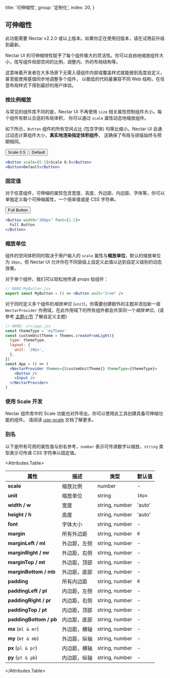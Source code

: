 
  title: '可伸缩性',
  group: '定制化',
  index: 20,
}

## 可伸缩性

<Note type="warning">
  此功能需要 Nectar v2.2.0 或以上版本。如果你正在使用旧版本，请在试用前升级到最新。
</Note>

Nectar UI 的可伸缩特性赋予了每个组件极大的灵活性。你可以自由地缩放组件大小，改写组件局部空间的比例，调整内、外的布局结构等。

这意味着开发者在大多场景下无需入侵组件内部或覆盖样式就能做到高度自定义，甚至能使用基值同步地调整多个组件，
以极低的代码量兼容不同 Web 结构，在任意布局样式下得到最好的用户体验。

### 按比例缩放

与常见的组件库不同的是，Nectar UI 不再使用 `size` 相关属性控制组件大小。每个组件有默认合适的布局体积，
你可以通过 `scale` 属性动态地缩放组件。

如下所示，`Button` 组件的所有空间占比 (包含字体) 均等比缩小。Nectar UI 会通过动态计算组件大小，**真实地渲染指定体积组件**，
这确保了布局与排版始终与预期相同。

<Display width="500px" caption="按 0.5 缩放倍率渲染 Button 组件">
  <GridDemo>
    <Button scale={0.5}>Scale 0.5</Button>
    <Button>Default</Button>
  </GridDemo>

```jsx
<Button scale={0.5}>Scale 0.5</Button>
<Button>Default</Button>
```

</Display>

### 固定值

对于任意组件，可伸缩的属性包含宽度、高度、外边距、内边距、字体等，你可以单独定义每个可伸缩属性，一个倍率值或是 CSS 字符串。

<Display width="500px">
  <GridDemo>
    <Button font={1.5} width="300px">Full Button</Button>
  </GridDemo>

```jsx
<Button width="300px" font={1.5}>
  Full Button
</Button>
```

</Display>

### 缩放单位

组件的空间体积同时取决于用户输入的 `scale` 属性与**缩放单位**，默认的缩放单位为 `16px`，但 Nectar UI 允许你在不同层级上自定义此值以达到自定义级别的动态效果。

对于单个组件，我们可以轻松地传递 props 给组件：

```jsx
// NAME:MyButton.jsx
export const MyButton = () => <Button unit="2rem" />
```

对于同时定义多个组件的*缩放单位 (`unit`)*，你需要创建额外的主题并添加新一层
`NectarProvider` 作用域，在此作用域下的所有组件都会共享同一个*缩放单位*。(请参考 [主题小节](/zh-cn/guide/themes '主题') 了解自定义主题)

```jsx
// NAME: src/app.jsx
const themeType = 'myTheme'
const customUnitTheme = Themes.createFromLight({
  type: themeType,
  layout: {
    unit: '20px',
  },
})
const App = () => (
  <NectarProvider themes={[customUnitTheme]} themeType={themeType}>
    <Button />
    <Input />
  </NectarProvider>
)
```

### 使用 Scale 开发

Nectar 组件库中的 Scale 功能也对外导出，你可以使用此工具创建具备可伸缩功能的组件。
请阅读 [use-scale](/zh-cn/hooks/use-scale 'use-scale') 文档了解更多。

### 别名

以下是所有可用的属性值与别名参考，`number` 表示可传递数字以缩放，`string` 类型表示可传递 CSS 字符串以固定值。

<Attributes.Table>

| 属性                    | 描述         | 类型           | 默认值 |
| ----------------------- | ------------ | -------------- | ------ |
| **scale**               | 缩放比例     | number         | -      |
| **unit**                | 缩放单位     | string         | `16px` |
| **width / w**           | 宽度         | string, number | 'auto' |
| **height / h**          | 高度         | string, number | 'auto' |
| **font**                | 字体大小     | string, number | -      |
| **margin**              | 所有外边距   | string, number | `0`    |
| **marginLeft / ml**     | 外边距，左侧 | string, number  | -      |
| **marginRight / mr**    | 外边距，右侧 | string, number  | -      |
| **marginTop / mt**      | 外边距，顶部 | string, number  | -      |
| **marginBottom / mb**   | 外边距，底部 | string, number  | -      |
| **padding**             | 所有内边距   | string, number  | `0`    |
| **paddingLeft / pl**    | 内边距，左侧 | string, number  | -      |
| **paddingRight / pr**   | 内边距，右侧 | string, number  | -      |
| **paddingTop / pt**     | 内边距，顶部 | string, number  | -      |
| **paddingBottom / pb**  | 内边距，底部 | string, number  | -      |
| **mx**&nbsp;(`ml & mr`) | 外边距，横轴 | string, number  | -      |
| **my**&nbsp;(`mt & mb`) | 外边距，纵轴 | string, number  | -      |
| **px**&nbsp;(`pl & pr`) | 内边距，横轴 | string, number  | -      |
| **py**&nbsp;(`pt & pb`) | 内边距，纵轴 | string, number  | -      |

</Attributes.Table>


